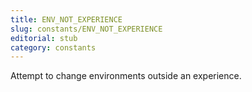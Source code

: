 ```yaml
---
title: ENV_NOT_EXPERIENCE
slug: constants/ENV_NOT_EXPERIENCE
editorial: stub
category: constants
---
```


<LSLConstant
	name="ENV_NOT_EXPERIENCE"
	type="integer"
	value="-1"
/>

Attempt to change environments outside an experience.
